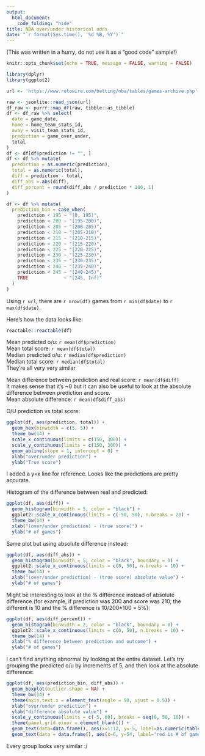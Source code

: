 ```yaml
---
output: 
  html_document:
    code_folding: "hide"
title: NBA over/under historical odds
date: "`r format(Sys.time(), '%d %B, %Y')`"
---
```


(This was written in a hurry, do not use it as a "good code" sample!)

```r
knitr::opts_chunk$set(echo = TRUE, message = FALSE, warning = FALSE)
```

```r
library(dplyr)
library(ggplot2)

url <- 'https://www.rotowire.com/betting/nba/tables/games-archive.php'

raw <- jsonlite::read_json(url)
df_raw <- purrr::map_df(raw, tibble::as_tibble)
df <- df_raw %>% select(
  date = game_date, 
  home = home_team_stats_id, 
  away = visit_team_stats_id, 
  prediction = game_over_under, 
  total
)
df <- df[df$prediction != "", ]
df <- df %>% mutate(
  prediction = as.numeric(prediction),
  total = as.numeric(total),
  diff = prediction - total,
  diff_abs = abs(diff),
  diff_percent = round(diff_abs / prediction * 100, 1)
)

df <- df %>% mutate(
  prediction_bin = case_when(
    prediction < 195 ~ "[0, 195)",
    prediction < 200 ~ "[195-200)",
    prediction < 205 ~ "[200-205)",
    prediction < 210 ~ "[205-210)",
    prediction < 215 ~ "[210-215)",
    prediction < 220 ~ "[215-220)",
    prediction < 225 ~ "[220-225)",
    prediction < 230 ~ "[225-230)",
    prediction < 235 ~ "[230-235)",
    prediction < 240 ~ "[235-240)",
    prediction < 245 ~ "[240-245)",
    TRUE             ~ "[245, Inf)"
  )
)
```

Using `r url`, there are `r nrow(df)` games from `r min(df$date)` to `r max(df$date)`.

Here's how the data looks like:

```r
reactable::reactable(df)
```

Mean predicted o/u: `r mean(df$prediction)`  
Mean total score: `r mean(df$total)`  
Median predicted o/u: `r median(df$prediction)`  
Median total score: `r median(df$total)`  
They're all very very similar

Mean difference between prediction and real score: `r mean(df$diff)`  
It makes sense that it's ~0 but it can also be useful to look at the absolute difference between prediction and score.  
Mean absolute difference: `r mean(df$diff_abs)`

O/U prediction vs total score:

```r
ggplot(df, aes(prediction, total)) + 
  geom_hex(binwidth = c(5, 5)) +
  theme_bw(14) + 
  scale_x_continuous(limits = c(150, 300)) +
  scale_y_continuous(limits = c(150, 300)) +
  geom_abline(slope = 1, intercept = 0) +
  xlab("over/under prediction") +
  ylab("True score")
```

I added a y=x line for reference. Looks like the predictions are pretty accurate.

Histogram of the difference between real and predicted:

```r
ggplot(df, aes(diff)) + 
  geom_histogram(binwidth = 5, color = "black") +
  ggplot2::scale_x_continuous(limits = c(-50, 50), n.breaks = 20) +
  theme_bw(14) +
  xlab("(over/under prediction) - (true score)") +
  ylab("# of games")
```

Same plot but using absolute difference instead:

```r
ggplot(df, aes(diff_abs)) + 
  geom_histogram(binwidth = 5, color = "black", boundary = 0) +
  ggplot2::scale_x_continuous(limits = c(0, 50), n.breaks = 10) +
  theme_bw(14) +
  xlab("(over/under prediction) - (true score) absolute value") +
  ylab("# of games")
```

Might be interesting to look at the % difference instead of absolute difference (for example, if prediction was 200 and score was 210, the different is 10 and the % difference is 10/200*100 = 5%):

```r
ggplot(df, aes(diff_percent)) + 
  geom_histogram(binwidth = 2, color = "black", boundary = 0) +
  ggplot2::scale_x_continuous(limits = c(0, 50), n.breaks = 10) +
  theme_bw(14) +
  xlab("% difference between prediction and outcome") +
  ylab("# of games")
```

I can't find anything abnormal by looking at the entire dataset. Let's try grouping the predicted o/u by increments of 5, and then look at the absolute difference:

```r
ggplot(df, aes(prediction_bin, diff_abs)) + 
  geom_boxplot(outlier.shape = NA) +
  theme_bw(14) + 
  theme(axis.text.x = element_text(angle = 90, vjust = 0.5)) + 
  xlab("over/under prediction") +
  ylab("difference absolute value") +
  scale_y_continuous(limits = c(-5, 60), breaks = seq(0, 50, 10)) +
  theme(panel.grid.minor = element_blank()) +
  geom_text(data=data.frame(), aes(x=1:12, y=-5, label=as.numeric(table(df$prediction_bin))), col='red', size=5) +
  geom_text(data = data.frame(), aes(x=6, y=54, label="red is # of games in each bin\nthick line inside box is median\ntop and bottom of each box is 75th/25th percentile\nvertical lines going up and down are max/min"), size = 5)
```

Every group looks very similar :/
